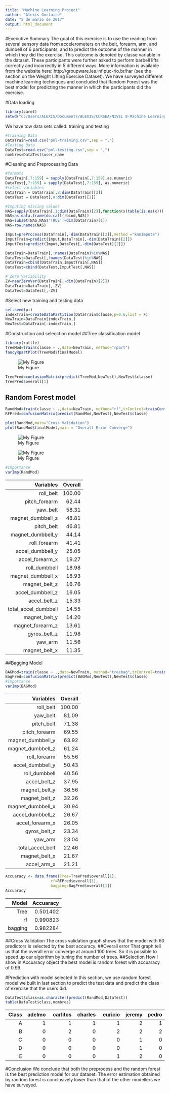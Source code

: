 ```yaml
---
title: "Machine Learning Project"
author: "Alexis Gortaire"
date: "5 de marzo de 2017"
output: html_document
---
```

#Executive Summary
The goal of this exercise is to use the reading from several sensory data from accelerometers on the belt, forearm, arm, and dumbell of 6 participants, and to predict the outcome of the manner in which they did the exercise. This outcome is denoted by classe variable in the dataset. These participants were further asked to perform barbell lifts correctly and incorrectly in 5 different ways. More information is available from the website here: http://groupware.les.inf.puc-rio.br/har (see the section on the Weight Lifting Exercise Dataset). We have surveyed different machine learning techniques and concluded that Random Forest was the best model for predicting the manner in which the participants did the exercise.

#Data loading 
```r
library(caret)
setwd("C:/Users/ALEXIS/Documents/ALEXIS/CURSEA/NIVEL 8-Machine Learning/Proyecto")
```
We have tow data sets called: training and testing
```r
#Training Data
DataTrain=read.csv("pml-training.csv",sep = ",")
#Testing Data
DataTest=read.csv("pml-testing.csv",sep = ",")
nombres=DataTest$user_name
```

#Cleaning and Preprocessing Data
```r
#formats
DataTrain[,7:159] = sapply(DataTrain[,7:159],as.numeric) 
DataTest[,7:159] = sapply(DataTest[,7:159], as.numeric) 
#select variables
DataTrain = DataTrain[,8:dim(DataTrain)[2]]
DataTest = DataTest[,8:dim(DataTest)[2]]

#Imputing missing values
NAS=sapply(DataTrain[,1:dim(DataTrain)[2]],function(x)table(is.na(x)))
NAS=as.data.frame(do.call(rbind,NAS))
NAS=subset(NAS,NAS$'TRUE'!=dim(DataTrain)[1])
NAS=row.names(NAS)

Imput=preProcess(DataTrain[,-dim(DataTrain)[2]],method ="knnImpute")
ImputTrain=predict(Imput,DataTrain[,-dim(DataTrain)[2]])
ImputTest=predict(Imput,DataTest[,-dim(DataTest)[2]])

DataTrain=DataTrain[,!names(DataTrain)%in%NAS]
DataTest=DataTest[,!names(DataTest)%in%NAS]
DataTrain=cbind(DataTrain,ImputTrain[,NAS])
DataTest=cbind(DataTest,ImputTest[,NAS])

# Zero Variability
ZV=nearZeroVar(DataTrain[,-dim(DataTrain)[2]])
DataTrain=DataTrain[,-ZV]
DataTest=DataTest[,-ZV]
```

#Select new training and testing data
```r
set.seed(pi)
indexTrain=createDataPartition(DataTrain$classe,p=0.6,list = F)
NewTrain=DataTrain[indexTrain,]
NewTest=DataTrain[-indexTrain,]
```

#Construction and selecction model
##Tree classification model
```r
library(rattle)
TreeMod=train(classe ~ .,data=NewTrain, method="rpart")
fancyRpartPlot(TreeMod$finalModel)
```
![My Figure](tree.png)
```r
TreePred=confusionMatrix(predict(TreeMod,NewTest),NewTest$classe)
TreePred$overall[1]
```

## Random Forest model
```r
RandMod=train(classe ~ .,data=NewTrain, method="rf",trControl=trainControl(method = "cv",number = 3))
RFPred=confusionMatrix(predict(RandMod,NewTest),NewTest$classe)

plot(RandMod,main="Cross Validation")
plot(RandMod$finalModel,main = "Overall Error Converge")
```
![My Figure](CV.png)

![My Figure](OVConverg.png)

```r
#Importance 
varImp(RandMod)
```
| **Variables**         | **Overall**|
|----------------------:|-----------:|
|  roll_belt            | 100.00     |
| pitch_forearm         | 62.44      |
| yaw_belt              | 58.31      |
| magnet_dumbbell_z     | 48.81      |
| pitch_belt            | 46.81      |
| magnet_dumbbell_y     | 44.14      |
| roll_forearm          | 41.41      |
| accel_dumbbell_y      | 25.05      |
| accel_forearm_x       | 19.27      |
| roll_dumbbell         | 18.98      |
| magnet_dumbbell_x     | 18.93      |
| magnet_belt_z         | 16.76      |
| accel_dumbbell_z      | 16.05      |
| accel_belt_z          | 15.33      |
| total_accel_dumbbell  | 14.55      |
| magnet_belt_y         | 14.20      |
| magnet_forearm_z      | 13.61      |
| gyros_belt_z          | 11.98      |
| yaw_arm               | 11.56      |
| magnet_belt_x         | 11.35      |

##Bagging Model
```r
BAGMod=train(classe ~ .,data=NewTrain, method="treebag",trControl=trainControl(method = "cv",number = 3))
BagPred=confusionMatrix(predict(BAGMod,NewTest),NewTest$classe)
#Importance 
varImp(BAGMod)
```
| **Variables**     | **Overall**|
|------------------:|-----------:|
| roll_belt         | 100.00     |
| yaw_belt          |  81.09     |
| pitch_belt        |  71.38     |
| pitch_forearm     |  69.55     |
| magnet_dumbbell_y |  63.92     |
| magnet_dumbbell_z |  61.24     |
| roll_forearm      |  55.56     |
| accel_dumbbell_y  |  50.43     |
| roll_dumbbell     |  40.56     |
| accel_belt_z      |  37.95     |
| magnet_belt_y     |  36.56     |
| magnet_belt_z     |  32.26     |
| magnet_dumbbell_x |  30.94     |
| accel_dumbbell_z  |  26.67     |
| accel_forearm_x   |  26.05     |
| gyros_belt_z      |  23.34     |
| yaw_arm           |  23.04     |
| total_accel_belt  |  22.46     |
| magnet_belt_x     |  21.67     |
| accel_arm_x       |  21.21     |

```r
Accuaracy <- data.frame(Tree=TreePred$overall[1], 
                    rf=RFPred$overall[1], 
                    bagging=BagPred$overall[1])
Accuaracy
```
| **Model** | **Accuaracy** |
|----------:|--------------:|
|   Tree    |   0.501402    |
|   rf      |   0.990823    |
|  bagging  |   0.982284    |

##Cross Validation
The cross validation graph shows that the model with 60 predictors is selected by the best accuracy.
##Overall error
That graph tell us that the overall error converge at around 100 trees. So it is possible to speed up our algorithm by tuning the number of trees.
##Selection
How I show in Accuaracy object the best model is random forest with accuaracy of 0.99.

#Prediction with model selected
In this section, we use random forest model we built in last section to predict the test data and predict the class of exercise that the users did.

```r
DataTest$class=as.character(predict(RandMod,DataTest))
table(DataTest$class,nombres)
```
| **Class** | **adelmo** | **carlitos** | **charles** | **euricio** | **jeremy** | **pedro**|
|----------:|-----------:|-------------:|------------:|------------:|-----------:|---------:|
|     A     |          1 |            1 |           1 |           1 |          2 |        1 |
|     B     |          0 |            2 |           0 |           2 |          2 |        2 |
|     C     |          0 |            0 |           0 |           0 |          1 |        0 |
|     D     |          0 |            0 |           0 |           0 |          1 |        0 |
|     E     |          0 |            0 |           0 |           1 |          2 |        0 |

#Conclusion
We conclude that both the preprocess and the random forest is the best prediction model for our dataset. The error estimation obtained by random forest is conclusively lower than that of the other modellers we have surveyed. 
